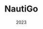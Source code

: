 ---
title: "NautiGo"
date: "2023"
slug: "nautigo"
hero_image: "./nautigo.png"
hero_image_alt: "NautiGo Website"
img_description: "NautiGo Website"
language_1: "C#"
language_2: "JavaScript"
language_3: "CSS"
technology_1: "Visual Studio"
technology_2: ""
methodology_1: "ASP .NET Core"
methodology_2: "Entity Framework"
statement_1: "This application offers a comprehensive management system designed primarily for companies engaged in nautical activities. 
Alongside the main website, which facilitates equipment, employee, and activity management, NautiGo provides a mobile application 
that enables real-time user tracking. This functionality allows website moderators to monitor clients using the equipment effectively."
statement_2: "Previously, NautiGo was accessible at the domain https://nautigo.azurewebsites.net/. However, the team has decided not to proceed 
with further updates beyond the initial launch as the costs where high, and thus the application is no longer available publicly."
---